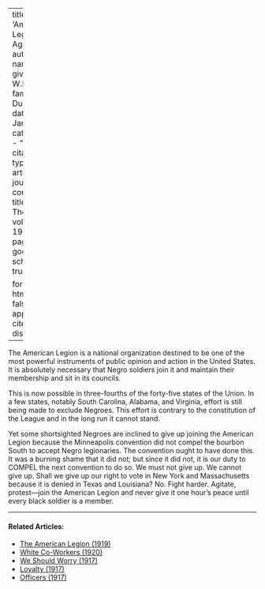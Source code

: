 
---
title: 'American Legion, Again'
author:
  - name:
      given: W.E.B.
      family: Du Bois
date: Jan. 1920
categories: 
  - ""
citation: 
  type: article-journal
  container-title: The Crisis
  volume: 19
  issue: 3
  page: 107
google-scholar: true

format:
  html:
    toc: false
    appendix-cite-as: display
---



The American Legion is a national organization destined to be one of the most powerful instruments of public opinion and action in the United States. It is absolutely necessary that Negro soldiers join it and maintain their membership and sit in its councils. 

This is now possible in three-fourths of the forty-five states of the Union. In a few states, notably South Carolina, Alabama, and Virginia, effort is still being made to exclude Negroes. This effort is contrary to the constitution of the League and in the long run it cannot stand. 

Yet some shortsighted Negroes are inclined to give up joining the American Legion because the Minneapolis convention did not compel the bourbon South to accept Negro legionaries. The convention ought to have done this. It was a burning shame that it did not; but since it did not, it is our duty to COMPEL the next convention to do so. We must not give up. We cannot give up. Shall we give up our right to vote in New York and Massachusetts because it is denied in Texas and Louisiana? No. Fight harder. Agitate, protest---join the American Legion and never give it one hour's peace until every black soldier is a member. 

<!-- Similar articles start here -->

<hr>
#### Related Articles:

* [The American Legion (1919)](/Volumes/18/05/the_american_legion.html)
* [White Co-Workers (1920)](/Volumes/20/01/white_coworkers.html)
* [We Should Worry (1917)](/Volumes/14/02/we_should_worry.html)
* [Loyalty (1917)](/Volumes/14/01/loyalty.html)
* [Officers (1917)](/Volumes/14/02/officers.html)

<!-- Similar articles end here -->